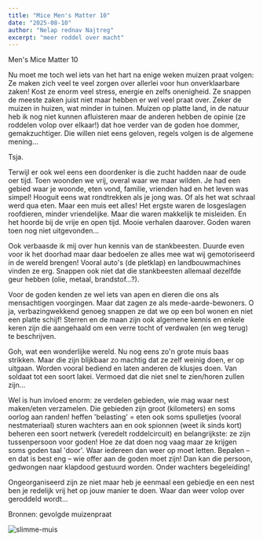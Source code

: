 ```yaml
---
title: "Mice Men's Matter 10"
date: "2025-08-10"
author: "Nelap rednav Najtreg"
excerpt: "meer roddel over macht"
---
```


Men's Mice Matter 10

Nu moet me toch wel iets van het hart na enige weken muizen praat volgen: Ze maken zich veel te veel zorgen over allerlei voor hun onverklaarbare zaken! 
Kost ze enorm veel stress, energie en zelfs onenigheid. 
Ze snappen de meeste zaken juist niet maar hebben er wel veel praat over. Zeker de muizen in huizen, wat minder in tuinen. 
Muizen op platte land, in de natuur heb ik nog niet kunnen afluisteren maar de anderen hebben de opinie (ze roddelen volop over elkaar!) dat hoe verder van de goden hoe dommer, gemakzuchtiger. 
Die willen niet eens geloven, regels volgen is de algemene mening...

Tsja. 

Terwijl er ook wel eens een doordenker is die zucht hadden naar de oude oer tijd. 
Toen woonden we vrij, overal waar we maar wilden. Je had een gebied waar je woonde, eten vond, familie, vrienden had en het leven was simpel! 
Hooguit eens wat rondtrekken als je jong was. Of als het wat schraal werd qua eten. Maar een muis eet alles!
Het ergste waren de losgeslagen roofdieren, minder vriendelijke. 
Maar die waren makkelijk te misleiden. En het hoorde bij de vrije en open tijd. Mooie verhalen daarover.
Goden waren toen nog niet uitgevonden...

Ook verbaasde ik mij over hun kennis van de stankbeesten. Duurde even voor ik het doorhad maar daar bedoelen ze alles mee wat wij gemotoriseerd in de wereld brengen!
Vooral auto's (de pletklap) en landbouwmachines vinden ze erg. Snappen ook niet dat die stankbeesten allemaal dezelfde geur hebben (olie, metaal, brandstof...?).

Voor de goden kenden ze wel iets van apen en dieren die ons als mensachtigen voorgingen. 
Maar dat zagen ze als mede-aarde-bewoners. O ja, verbazingwekkend genoeg snappen ze dat we op een bol wonen en niet een platte schijf!
Sterren en de maan zijn ook algemene kennis en enkele keren zijn die aangehaald om een verre tocht of verdwalen (en weg terug) te beschrijven.

Goh, wat een wonderlijke wereld. Nu nog eens zo'n grote muis baas strikken.
Maar die zijn blijkbaar zo machtig dat ze zelf weinig doen, er op uitgaan.
Worden vooral bediend en laten anderen de klusjes doen. Van soldaat tot een soort lakei.
Vermoed dat die niet snel te zien/horen zullen zijn...

Wel is hun invloed enorm:
ze verdelen gebieden, wie mag waar nest maken/eten verzamelen.
Die gebieden zijn groot (kilometers) en soms oorlog aan randen!
heffen 'belasting' = eten ook soms spulletjes (vooral nestmateriaal)
sturen wachters aan en ook spionnen (weet ik sinds kort)
beheren een soort netwerk (veredelt roddelcircuit)
en belangrijkste: ze zijn tussenpersoon voor goden!
Hoe ze dat doen nog vaag maar ze krijgen soms goden taal 'door'.
Waar iedereen dan weer op moet letten.
Bepalen – en dat is best eng – wie offer aan de goden moet zijn!
Dan kan die persoon, gedwongen naar klapdood gestuurd worden.
Onder wachters begeleiding!

Ongeorganiseerd zijn ze niet maar heb je eenmaal een gebiedje en een nest ben je redelijk vrij het op jouw manier te doen. Waar dan weer volop over geroddeld wordt...

Bronnen: gevolgde muizenpraat

![slimme-muis](/1muis-smart79.jpg)
